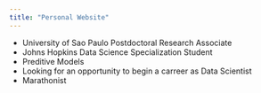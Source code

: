 ```yaml
---
title: "Personal Website"
---
```


* University of Sao Paulo Postdoctoral Research Associate  
* Johns Hopkins Data Science Specialization Student  
* Preditive Models
* Looking for an opportunity to begin a carreer as Data Scientist
* Marathonist


